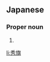 ==Japanese==
{{ja-kanjitab|ひで|き}}

===Proper noun===
{{ja-pos|ひでき|proper}}

# {{given name|male|lang=ja|sort=ひでき}}

[[li:秀旗]]
